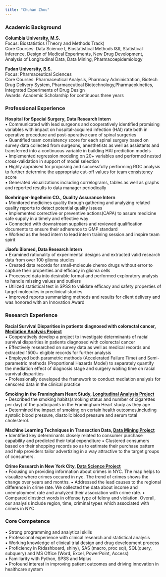 ```yaml
---
title: "Chuhan Zhou"
---
```

<body style="background-image:url('off-white-bg.jpg');">

### Academic Background
**Columbia University, M.S.**   
Focus: Biostatistics (Theory and Methods Track)  
Core Courses: Data Science I, Biostatistical Methods I&II, Statistical Inference, Design of Medical Experiments, New Drug Development, Analysis of Longitudinal Data, Data Mining, Pharmacoepidemiology

**Fudan University, B.S.**      
Focus: Pharmaceutical Sciences  
Core Courses: Pharmaceutical Analysis, Pharmacy Administration, Biotech Drug Delivery System, Pharmaceutical Biotechnology,Pharmacokinetics, Integrated Experiments of Drug Design  
Awards: Academic Scholarship for continuous three years 

### Professional Experience  
**Hospital for Special Surgery, Data Research Intern**     
 ▪ Communicated with lead surgeons and cooperatively identified promising variables with impact on hospital-acquired infection (HAI) rate both in operative procedure and post-operative care of spinal surgeries      
 ▪ Quantified team consistency score for each spinal surgery based on survey data collected from surgeons, anesthetists as well as assistants and transferred into a continuous variable in building HAI prediction models   
 ▪ Implemented regression modeling on 20+ variables and performed nested cross-validation in support of model selection   
 ▪ Highly appraised for proposing and successfully performing ROC analysis to further determine the appropriate cut-off values for team consistency score  
 ▪ Generated visualizations including correlograms, tables as well as graphs and reported results to data manager periodically    

**Boehringer-Ingelheim CO., Quality Assurance Intern**     
 ▪ Monitored medicines quality through gathering and analyzing related quality reports to detect potential quality issues     
 ▪ Implemented corrective or preventive actions(CAPA) to assure medicine safe supply in a timely and effective way   
 ▪ Connected with downstream suppliers and reviewed qualification documents to ensure their adherence to GMP standard    
 ▪ Worked as the head intern to lead intern training session and inspire team spirit

**Jiaofu Biomed, Data Research Intern**    
▪ Examined rationality of experimental designs and extracted valid research data from over 100 glioma studies  
▪ Created data records for small-molecule chemo drugs without error to capture their properties and efficacy in glioma cells   
▪ Processed data into desirable format and performed exploratory analysis to handle missing values and outliers  
▪ Utilized statistical test in SPSS to validate efficacy and safety properties of target molecules in preclinical studies   
▪ Improved reports summarizing methods and results for client delivery and was honored with an Innovation Award


### Research Experience  
**Racial Survival Disparities in patients diagnosed with colorectal cancer, [Mediation Analysis Project](Report_cz2493.pdf)**     
▪ Cooperatively develop a project to investigate determinants of racial survival disparities in patients diagnosed with colorectal cancer      
▪ Effectively researched on survey data as well as medical records and extracted 1500+ eligible records for further analysis  
▪	Employed both parametric methods (Accelerated Failure Time) and Semi-parametric methods (Proportional Hazards Model) to separately quantify the mediation effect of diagnosis stage and surgery waiting time on racial survival disparities  
▪	Professionally developed the framework to conduct mediation analysis for censored data in the clinical practice  

**Smoking in the Framingham Heart Study, [Longitudinal Analysis Project](final_proj.html)**  
▪	Described the smoking habits(smoking status and number of cigarettes per day) of the participants in the Framingham Heart study as they age   
▪	Determined the impact of smoking on certain health outcomes,including systolic blood pressure, diastolic blood pressure and serum total cholesterol.  

**Machine Learning Techniques in Transaction Data, [Data Mining Project](final_project_cz2493.pdf)**    
▪ Identified key determinants closely related to consumer purchase capability and predicted their total expenditure 
▪ Clustered consumers based on their shopping records so as to estimate their purchase pattern and help providers tailor advertizing in a way attractive to the target groups of consumers.  


**Crime Research in New York City, [Data Science Project](https://veronica574.github.io/final_project_crime/)**  
▪ Focusing on providing information about crimes in NYC. The map helps to visualize where crimes occured in nyc. The trend of crimes shows the change over years and months. 
▪ Addressed the lead causes to the regional difference in crime rate. We collected the data about income and unemployment rate and analyzed their association with crime rate. 
▪ Compared dinstinct words in offense type of felony and violation. Overall, our analysis include region, time, criminal types which associated with crimes in NYC.

### Core Competence  
▪ Strong programming and analytical skills  
▪ Professional experience with clinical research and statistical analysis  
▪ Working knowledge of clinical trial design and drug development process  
▪ Proficiency in R(dashboard, shiny), SAS (macro, proc sql), SQL(query, subquery) and MS Office (Word, Excel, PowerPoint, Access)    
▪ Familiarity with Python, SPSS and Mplus  
▪ Profound interest in improving patient outcomes and driving innovation in healthcare system  
